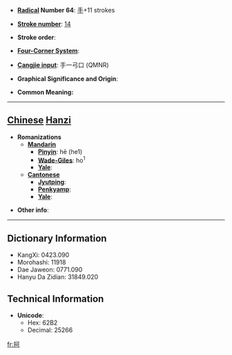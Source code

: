 * '''[[Wiktionary:Chinese radical index| Radical]] Number 64''': [[Wiktionary:Chinese radical index 手|手]]+11 strokes

* '''[[Wiktionary:Chinese total strokes index|Stroke number]]''': [[Wiktionary:Chinese total strokes index 14|14]]

* '''Stroke order''': 

* '''[[Wiktionary:Chinese four corner index|Four-Corner System]]''': 

* '''[[Wiktionary:Chinese Cangjie index|Cangjie input]]''': 手一弓口 (QMNR)

* '''Graphical Significance and Origin''': 

* '''Common Meaning: ''' {{substub}}

----

==[[Chinese]] [[Hanzi]]==

* '''Romanizations'''
** '''[[Mandarin]]'''
*** '''[[Pinyin]]''': hē (he1)
*** '''[[Wade-Giles]]''': ho<sup>1</sup>
*** '''[[Yale]]''': 
** '''[[Cantonese]]'''
*** '''[[Jyutping]]''':
*** '''[[Penkyamp]]''': 
*** '''[[Yale]]''': 

* '''Other info''': 

----

==Dictionary Information==

* KangXi: 0423.090
* Morohashi: 11918
* Dae Jaweon: 0771.090
* Hanyu Da Zidian: 31849.020

==Technical Information==

* '''Unicode''':
** Hex: 62B2
** Decimal: 25266

[[fr:抲]]